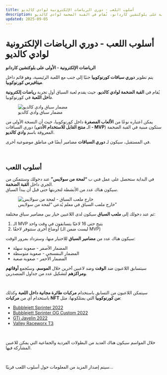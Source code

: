 ```yaml
---
title: أسلوب اللعب - دوري الرياضات الإلكترونية لوادي كالديو
description: أول تجربة رياضات إلكترونية داخل اللعبة على بلوكتشين كاردانو، تُقام في القبة الضخمة لوادي كالديو.
updated: 2025-09-05
---
```


# أسلوب اللعب - دوري الرياضات الإلكترونية لوادي كالديو

**الرياضات الإلكترونية - الأولى على بلوكتشين كاردانو**

يتم تطوير **دوري سباقات كورنوكوبيا** جنبًا إلى جنب مع اللعبة الرئيسية، وهو قائم داخل **ميتافيرس كورنوكوبيا**.  

يُقام في **القبة الضخمة لوادي كالديو**، حيث يقدم لعبة السباق أول تجربة **رياضات إلكترونية داخل اللعبة** في كورنوكوبيا.  

<figure>
  <img src="/images/themed-zones/calido-valley/raceway/racecourse.avif" alt="مضمار سباق وادي كالديو" />
  <figcaption>مضمار سباق وادي كالديو</figcaption>
</figure>

يمكن اعتباره نوعًا من **الألعاب المصغرة** داخل كورنوكوبيا، حيث أن النسخة الأولى من دوري السباقات (الـ **منتج القابل للاستخدام الأدنى - MVP**) ستكون مبنية في القبة الضخمة المعروفة باسم **وادي كالديو**.  

في المستقبل، سيكون لـ **دوري السباقات** مضامير أيضًا في مناطق موضوعية أخرى.  

</br>

## أسلوب اللعب

في البداية ستحصل على عمل فني ب **“لمحة من سولايس”** عند دخولك وستتمكن من الجري داخل **القبة الضخمة**.  
سيكون هناك عدد من الأنشطة لتجربتها حتى قبل أن يبدأ السباق.  

<figure>
  <img src="/images/themed-zones/calido-valley/raceway/glimpse-of-solace.avif" alt="خارج ملعب السباق - لمحة من سولايس" />
  <figcaption>خارج ملعب السباق في معلم يُدعى “لمحة من سولايس”</figcaption>
</figure>

ثم عند دخولك إلى **ملعب السباق** سيكون لدى اللاعبين خيار بين مضامير سباق مختلفة:

<ol className="styled-list">
  <li>الـ MVP يتيح حتى 16 لاعبًا يتسابقون في وقت واحد</li>
  <li>أوضاع أخرى ستتوفر لاحقًا (ليست ضمن الـ MVP)</li>
</ol>

سيكون هناك عدد من **مضامير السباق** للاختيار منها، وستزداد بمرور الوقت:  

<ul className="styled-list">
  <li>المضمار الأصفر - صعوبة سهلة</li>
  <li>المضمار البنفسجي - صعوبة متوسطة</li>
  <li>المضمار الأحمر - صعوبة صعبة</li>
</ul>

سيتسابق اللاعبون ضد **الوقت** وضد لاعبين آخرين خلال **الموسم**، وستُجمع **أوقاتهم ومراكزهم** لتشكيل عدد من جداول المتصدرين.  

</br>

سيتمكن اللاعبون من التسابق باستخدام **مركبات طائرة مجانية داخل اللعبة** وكذلك باستخدام أي من **مركبات NFT من كورنوكوبيا** التي يمتلكونها، مثل:  

<ul className="styled-list">
  <li><a href="/blockchain/nfts/flying-vehicles/bubblejett/sprinter-2022">Bubblejett Sprinter 2022</a></li>
  <li><a href="/blockchain/nfts/flying-vehicles/bubblejett/sprinter-og-2022">Bubblejett Sprinter OG Custom 2022</a></li>
  <li><a href="/blockchain/nfts/flying-vehicles/gti/gti-javelin-2022">GTi Javelin 2022</a></li>
  <li><a href="/blockchain/nfts/flying-vehicles/valley-raceworx/valley-raceworx-t3">Valley Raceworx T3</a></li>
</ul>

</br>

خلال المواسم سيكون هناك العديد من البطولات الفردية والجماعية التي يمكن للاعبين المشاركة فيها.  

</br>

سيتم إصدار المزيد من المعلومات حول أسلوب اللعب قريبًا...

